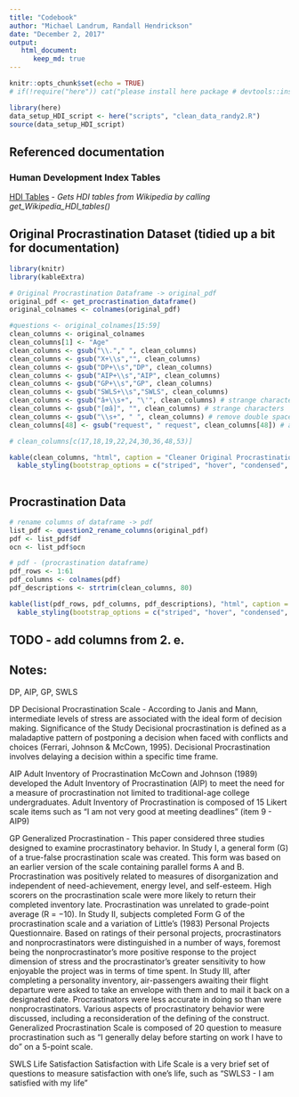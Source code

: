 ```yaml
---
title: "Codebook"
author: "Michael Landrum, Randall Hendrickson"
date: "December 2, 2017"
output: 
   html_document:
      keep_md: true
---
```


```r
knitr::opts_chunk$set(echo = TRUE)
# if(!require("here")) cat("please install here package # devtools::install_github(\"krlmlr/here\")")

library(here)
data_setup_HDI_script <- here("scripts", "clean_data_randy2.R")
source(data_setup_HDI_script)
```

## Referenced documentation

### Human Development Index Tables
[HDI Tables](presentation/HDI_Tables.md) - *Gets HDI tables from Wikipedia by calling get_Wikipedia_HDI_tables() *




## Original Procrastination Dataset (tidied up a bit for documentation)

```r
library(knitr)
library(kableExtra)

# Original Procrastination Dataframe -> original_pdf
original_pdf <- get_procrastination_dataframe()
original_colnames <- colnames(original_pdf)

#questions <- original_colnames[15:59]
clean_columns <- original_colnames
clean_columns[1] <- "Age"
clean_columns <- gsub("\\."," ", clean_columns)
clean_columns <- gsub("X+\\s","", clean_columns)
clean_columns <- gsub("DP+\\s","DP", clean_columns)
clean_columns <- gsub("AIP+\\s","AIP", clean_columns)
clean_columns <- gsub("GP+\\s","GP", clean_columns)
clean_columns <- gsub("SWLS+\\s","SWLS", clean_columns)
clean_columns <- gsub("â+\\s+", "\'", clean_columns) # strange character
clean_columns <- gsub("[œâ]", "", clean_columns) # strange characters
clean_columns <- gsub("\\s+", " ", clean_columns) # remove double spaces
clean_columns[48] <- gsub("request", " request", clean_columns[48]) # add space after single quote

# clean_columns[c(17,18,19,22,24,30,36,48,53)]

kable(clean_columns, "html", caption = "Cleaner Original Procrastination Dataframe", row.names=TRUE) %>%
  kable_styling(bootstrap_options = c("striped", "hover", "condensed", "responsive"), full_width = F, position = "left") 
    
```

## Procrastination Data

```r

# rename columns of dataframe -> pdf
list_pdf <- question2_rename_columns(original_pdf)
pdf <- list_pdf$df
ocn <- list_pdf$ocn

# pdf - (procrastination dataframe)
pdf_rows <- 1:61
pdf_columns <- colnames(pdf)
pdf_descriptions <- strtrim(clean_columns, 80)

kable(list(pdf_rows, pdf_columns, pdf_descriptions), "html", caption = "Procrastination Data", row.names=FALSE) %>%
  kable_styling(bootstrap_options = c("striped", "hover", "condensed", "responsive"), full_width = F, position = "left") 

```


## TODO - add columns from 2. e.

## Notes:

DP, AIP, GP, SWLS

DP
  Decisional Procrastination Scale - According to Janis and Mann, intermediate levels of stress are associated with the ideal form of decision making.
  Significance of the Study Decisional procrastination is defined as a maladaptive pattern of postponing a decision when faced with conflicts and choices (Ferrari, Johnson & McCown, 1995). 
Decisional Procrastination involves delaying a decision within a specific time frame.

AIP 
Adult Inventory of Procrastination
McCown and Johnson (1989) developed the Adult Inventory of Procrastination (AIP) to meet the need for a measure of procrastination not limited to traditional-age college undergraduates. 
Adult Inventory of Procrastination is composed of 15 Likert scale items such as "I am not very good at meeting deadlines" (item 9 - AIP9)

GP
Generalized Procrastination - 
This paper considered three studies designed to examine procrastinatory behavior. In Study I, a general form (G) of a true-false procrastination scale was created. This form was based on an earlier version of the scale containing parallel forms A and B. Procrastination was positively related to measures of disorganization and independent of need-achievement, energy level, and self-esteem. High scorers on the procrastination scale were more likely to return their completed inventory late. Procrastination was unrelated to grade-point average (R = −10). In Study II, subjects completed Form G of the procrastination scale and a variation of Little's (1983) Personal Projects Questionnaire. Based on ratings of their personal projects, procrastinators and nonprocrastinators were distinguished in a number of ways, foremost being the nonprocrastinator's more positive response to the project dimension of stress and the procrastinator's greater sensitivity to how enjoyable the project was in terms of time spent. In Study III, after completing a personality inventory, air-passengers awaiting their flight departure were asked to take an envelope with them and to mail it back on a designated date. Procrastinators were less accurate in doing so than were nonprocrastinators. Various aspects of procrastinatory behavior were discussed, including a reconsideration of the defining of the construct.
Generalized Procrastination Scale is composed of 20 question to measure procrastination such as “I generally delay before starting on work I have to do” on a 5-point scale. 

SWLS
Life Satisfaction
Satisfaction with Life Scale is a very brief set of questions to measure satisfaction with one's life, such as "SWLS3 - I am satisfied with my life"
